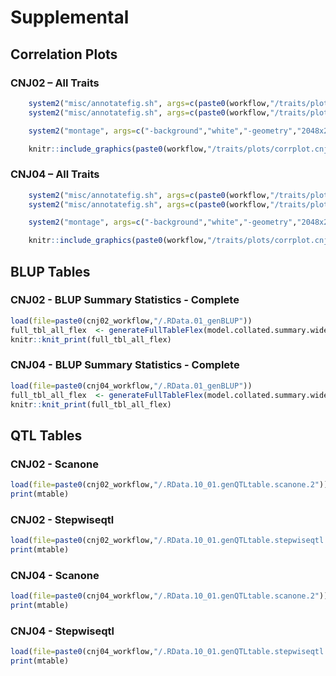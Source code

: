 # Supplemental {#supplemental}

## Correlation Plots

### CNJ02 -- All Traits

```r
    system2("misc/annotatefig.sh", args=c(paste0(workflow,"/traits/plots/corrplot.cnj02.ts.png"),"A"))
    system2("misc/annotatefig.sh", args=c(paste0(workflow,"/traits/plots/corrplot.cnj02.ts.inv.png"),"B"))
```

```r
    system2("montage", args=c("-background","white","-geometry","2048x2048+20+20","-bordercolor","black","-border","2","-tile","1x2",paste0(workflow,"/traits/plots/corrplot.cnj02.ts.A.png"), paste0(workflow,"/traits/plots/corrplot.cnj02.ts.inv.B.png"), paste0(workflow,"/traits/plots/corrplot.cnj02.ts.combined.png")))
```

```r
    knitr::include_graphics(paste0(workflow,"/traits/plots/corrplot.cnj02.ts.combined.png"))
```

### CNJ04 -- All Traits
```r
    system2("misc/annotatefig.sh", args=c(paste0(workflow,"/traits/plots/corrplot.cnj04.ts.png"),"A"))
    system2("misc/annotatefig.sh", args=c(paste0(workflow,"/traits/plots/corrplot.cnj04.ts.inv.png"),"B"))
```

```r
    system2("montage", args=c("-background","white","-geometry","2048x2048+20+20","-bordercolor","black","-border","2","-tile","1x2",paste0(workflow,"/traits/plots/corrplot.cnj04.ts.A.png"), paste0(workflow,"/traits/plots/corrplot.cnj04.ts.inv.B.png"), paste0(workflow,"/traits/plots/corrplot.cnj04.ts.combined.png")))
```

```r
    knitr::include_graphics(paste0(workflow,"/traits/plots/corrplot.cnj04.ts.combined.png"))
```

## BLUP Tables

### CNJ02 - BLUP Summary Statistics - Complete
```r
load(file=paste0(cnj02_workflow,"/.RData.01_genBLUP"))
full_tbl_all_flex  <- generateFullTableFlex(model.collated.summary.wide.tb)
knitr::knit_print(full_tbl_all_flex)
```

### CNJ04 - BLUP Summary Statistics - Complete
```r
load(file=paste0(cnj04_workflow,"/.RData.01_genBLUP"))
full_tbl_all_flex  <- generateFullTableFlex(model.collated.summary.wide.tb)
knitr::knit_print(full_tbl_all_flex)
```

## QTL Tables

### CNJ02 - Scanone
```r
load(file=paste0(cnj02_workflow,"/.RData.10_01.genQTLtable.scanone.2"))
print(mtable)
```
### CNJ02 - Stepwiseqtl
```r
load(file=paste0(cnj02_workflow,"/.RData.10_01.genQTLtable.stepwiseqtl.2"))
print(mtable)
```

### CNJ04 - Scanone
```r
load(file=paste0(cnj04_workflow,"/.RData.10_01.genQTLtable.scanone.2"))
print(mtable)
```
### CNJ04 - Stepwiseqtl
```r
load(file=paste0(cnj04_workflow,"/.RData.10_01.genQTLtable.stepwiseqtl.2"))
print(mtable)
```
